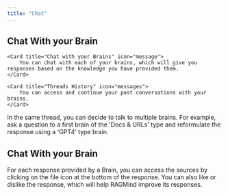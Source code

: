 ```yaml
---
title: "Chat"
---
```


## Chat With your Brain

<CardGroup cols={2}>

    <Card title="Chat with your Brains" icon="message">
        You can chat with each of your brains, which will give you responses based on the knowledge you have provided them.
    </Card>

    <Card title="Threads History" icon="messages">
        You can access and continue your past conversations with your brains.
    </Card>

</CardGroup>

<Tip>
  In the same thread, you can decide to talk to multiple brains. For example,
  ask a question to a first brain of the 'Docs & URLs' type and reformulate the
  response using a 'GPT4' type brain.
</Tip>

## Chat With your Brain

For each response provided by a Brain, you can access the sources by clicking on the file icon at the bottom of the response. You can also like or dislike the response, which will help RAGMind improve its responses.
